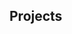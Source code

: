 ## Projects

<ProjectCard title="Banking solutions"
bg="linear-gradient(to right, #8AB4F9 0%, #0240C6 100%)">
</ProjectCard>

<ProjectCard title="Academic solutions"
bg="linear-gradient(to right, #1196A2 0%, #29E9F9 100%)">
</ProjectCard>

<ProjectCard title="Medical and Health solutions" 
bg="linear-gradient(to right, #D4145A 0%, #F98AB3 100%)">
</ProjectCard>